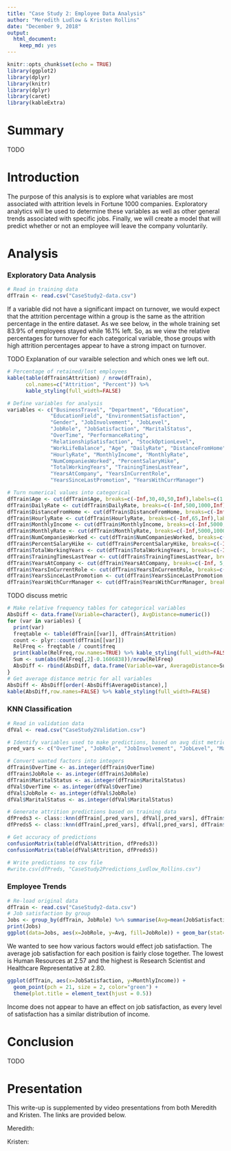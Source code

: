 ```yaml
---
title: "Case Study 2: Employee Data Analysis"
author: "Meredith Ludlow & Kristen Rollins"
date: "December 9, 2018"
output:
  html_document:
    keep_md: yes
---
```


```r
knitr::opts_chunk$set(echo = TRUE)
library(ggplot2)
library(dplyr)
library(knitr)
library(dplyr)
library(caret)
library(kableExtra)
```

# Summary

TODO 

# Introduction

The purpose of this analysis is to explore what variables are most associated with attrition levels in Fortune 1000 companies. Exploratory analytics will be used to determine these variables as well as other general trends associated with specific jobs. Finally, we will create a model that will predict whether or not an employee will leave the company voluntarily.

# Analysis

### Exploratory Data Analysis

```r
# Read in training data
dfTrain <- read.csv("CaseStudy2-data.csv")
```

If a variable did not have a significant impact on turnover, we would expect that the attrition percentage within a group is the same as the attrition percentage in the entire dataset. As we see below, in the whole training set 83.9% of employees stayed while 16.1% left. So, as we view the relative percentages for turnover for each categorical variable, those groups with high attrition percentages appear to have a strong impact on turnover. 

TODO Explanation of our varaible selection and which ones we left out.

```r
# Percentage of retained/lost employees
kable(table(dfTrain$Attrition) / nrow(dfTrain), 
      col.names=c("Attrition", "Percent")) %>% 
      kable_styling(full_width=FALSE)

# Define variables for analysis
variables <- c("BusinessTravel", "Department", "Education", 
              "EducationField", "EnvironmentSatisfaction",
              "Gender", "JobInvolvement", "JobLevel",
              "JobRole", "JobSatisfaction", "MaritalStatus",
              "OverTime", "PerformanceRating", 
              "RelationshipSatisfaction", "StockOptionLevel", 
              "WorkLifeBalance", "Age", "DailyRate", "DistanceFromHome", 
              "HourlyRate", "MonthlyIncome", "MonthlyRate", 
              "NumCompaniesWorked", "PercentSalaryHike",
              "TotalWorkingYears", "TrainingTimesLastYear", 
              "YearsAtCompany", "YearsInCurrentRole", 
              "YearsSinceLastPromotion", "YearsWithCurrManager")

# Turn numerical values into categorical
dfTrain$Age <- cut(dfTrain$Age, breaks=c(-Inf,30,40,50,Inf),labels=c(1,2,3,4))
dfTrain$DailyRate <- cut(dfTrain$DailyRate, breaks=c(-Inf,500,1000,Inf),labels=c(1,2,3))
dfTrain$DistanceFromHome <- cut(dfTrain$DistanceFromHome, breaks=c(-Inf,10,Inf),labels=c(1,2))
dfTrain$HourlyRate <- cut(dfTrain$HourlyRate, breaks=c(-Inf,65,Inf),labels=c(1,2))
dfTrain$MonthlyIncome <- cut(dfTrain$MonthlyIncome, breaks=c(-Inf,5000,10000,15000,Inf),labels=c(1,2,3,4))
dfTrain$MonthlyRate <- cut(dfTrain$MonthlyRate, breaks=c(-Inf,5000,10000,15000,20000,Inf),labels=c(1,2,3,4,5))
dfTrain$NumCompaniesWorked <- cut(dfTrain$NumCompaniesWorked, breaks=c(-Inf,4,Inf),labels=c(1,2))
dfTrain$PercentSalaryHike <- cut(dfTrain$PercentSalaryHike, breaks=c(-Inf, 13, 17, Inf), labels=c(1, 2, 3))
dfTrain$TotalWorkingYears <- cut(dfTrain$TotalWorkingYears, breaks=c(-Inf, 10, 20, Inf), labels=c(1, 2, 3))
dfTrain$TrainingTimesLastYear <- cut(dfTrain$TrainingTimesLastYear, breaks=c(-Inf, 1, 4, Inf), labels=c(1, 2, 3))
dfTrain$YearsAtCompany <- cut(dfTrain$YearsAtCompany, breaks=c(-Inf, 5, 15, 25, Inf), labels=c(1, 2, 3, 4))
dfTrain$YearsInCurrentRole <- cut(dfTrain$YearsInCurrentRole, breaks=c(-Inf, 5, 10, Inf), labels=c(1, 2, 3))
dfTrain$YearsSinceLastPromotion <- cut(dfTrain$YearsSinceLastPromotion, breaks=c(-Inf, 2, 7, Inf), labels=c(1, 2, 3))
dfTrain$YearsWithCurrManager <- cut(dfTrain$YearsWithCurrManager, breaks=c(-Inf, 5, 10, Inf), labels=c(1, 2, 3))
```

TODO discuss metric

```r
# Make relative frequency tables for categorical variables
AbsDiff <- data.frame(Variable=character(), AvgDistance=numeric())
for (var in variables) {
  print(var)
  freqtable <- table(dfTrain[[var]], dfTrain$Attrition)
  count <- plyr::count(dfTrain[[var]])
  RelFreq <- freqtable / count$freq
  print(kable(RelFreq,row.names=TRUE) %>% kable_styling(full_width=FALSE))
  Sum <- sum(abs(RelFreq[,2]-0.1606838))/nrow(RelFreq)
  AbsDiff <- rbind(AbsDiff, data.frame(Variable=var, AverageDistance=Sum))
}
# Get average distance metric for all variables
AbsDiff <- AbsDiff[order(-AbsDiff$AverageDistance),]
kable(AbsDiff,row.names=FALSE) %>% kable_styling(full_width=FALSE)
```

### KNN Classification

```r
# Read in validation data
dfVal <- read.csv("CaseStudy2Validation.csv")

# Identify variables used to make predictions, based on avg dist metric
pred_vars <- c("OverTime", "JobRole", "JobInvolvement", "JobLevel", "MaritalStatus")

# Convert wanted factors into integers
dfTrain$OverTime <- as.integer(dfTrain$OverTime)
dfTrain$JobRole <- as.integer(dfTrain$JobRole)
dfTrain$MaritalStatus <- as.integer(dfTrain$MaritalStatus)
dfVal$OverTime <- as.integer(dfVal$OverTime)
dfVal$JobRole <- as.integer(dfVal$JobRole)
dfVal$MaritalStatus <- as.integer(dfVal$MaritalStatus)

# Generate attrition predictions based on training data
dfPreds3 <- class::knn(dfTrain[,pred_vars], dfVal[,pred_vars], dfTrain$Attrition, k=3)
dfPreds5 <- class::knn(dfTrain[,pred_vars], dfVal[,pred_vars], dfTrain$Attrition, k=5)

# Get accuracy of predictions
confusionMatrix(table(dfVal$Attrition, dfPreds3))
confusionMatrix(table(dfVal$Attrition, dfPreds5))

# Write predictions to csv file
#write.csv(dfPreds, "CaseStudy2Predictions_Ludlow_Rollins.csv")
```

### Employee Trends

```r
# Re-load original data
dfTrain <- read.csv("CaseStudy2-data.csv")
# Job satisfaction by group
Jobs <- group_by(dfTrain, JobRole) %>% summarise(Avg=mean(JobSatisfaction, na.rm=TRUE))
print(Jobs)
ggplot(data=Jobs, aes(x=JobRole, y=Avg, fill=JobRole)) + geom_bar(stat='identity', colour = 'black') + coord_flip() + theme(legend.position="none") + theme(plot.title = element_text(hjust = 0.5))
```

We wanted to see how various factors would effect job satisfaction. The average job satisfaction for each position is fairly close together. The lowest is Human Resources at 2.57 and the highest is Research Scientist and Healthcare Representative at 2.80. 

```r
ggplot(dfTrain, aes(x=JobSatisfaction, y=MonthlyIncome)) + 
  geom_point(pch = 21, size = 2, color="green") +
  theme(plot.title = element_text(hjust = 0.5))
```

Income does not appear to have an effect on job satisfaction, as every level of satisfaction has a similar distribution of income.

# Conclusion

TODO

# Presentation

This write-up is supplemented by video presentations from both Meredith and Kristen. The links are provided below.

Meredith: 

Kristen: 
